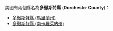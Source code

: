 美國有兩個縣名為'''多徹斯特縣''' ('''Dorchester County''')：
* [[多徹斯特縣_(馬里蘭州)|多徹斯特縣 (馬里蘭州)]]
* [[多徹斯特縣_(南卡羅萊納州)|多徹斯特縣 (南卡羅萊納州)]]
{{disambig|D多徹斯特縣|Cat=五字县名消歧义}}